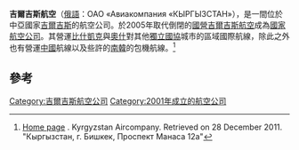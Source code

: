 {{Infobox Airline
|airline        = 吉爾吉斯航空<br>Kyrgyzstan Aircompany<br><small>ОАО «Авиакомпания «КЫРГЫЗСТАН»</small>
|logo           = 
|logo_size      = 
|fleet_size     = 6
|destinations   = 10
|IATA           = QH
|ICAO           = LYN
|callsign       = ALTYN AVIA
|parent         = Kyrgyzaltyn
|company_slogan = 
|founded        = 2001
|headquarters   = {{KGZ}}[[比什凱克|比什凱克]]
|key_people     = Meder Dzhaparovich Djundubaev  (總裁)
|hubs           = [[瑪納斯國際機場|瑪納斯國際機場]]
|secondary_hubs = [[奧什機場|奧什機場]]
|focus_cities   =
|frequent_flyer =
|lounge         =
|alliance       =
|website        = [http://www.air.kg]
}}
'''吉爾吉斯航空'''（[[俄語|俄語]]：ОАО «Авиакомпания «КЫРГЫЗСТАН»），是一間位於中亞國家[[吉爾吉斯|吉爾吉斯]]的航空公司。於2005年取代倒閉的[[國營吉爾吉斯航空|國營吉爾吉斯航空]]成為[[國家航空公司|國家航空公司]]。其營運[[比什凱克|比什凱克]]與[[奧什|奧什]]對其他[[獨立國協|獨立國協]]城市的區域國際航線，除此之外也有營運[[中國|中國]]航線以及些許的[[南韓|南韓]]的包機航線。<ref>[http://kyrgyzaero.com/ Home page] {{Wayback|url=http://kyrgyzaero.com/ |date=20120108022746 }}. Kyrgyzstan Aircompany. Retrieved on 28 December 2011. "Кыргызстан, г. Бишкек, Проспект Манаса 12а"</ref>

==參考==
{{reflist}}

[[Category:吉爾吉斯航空公司|Category:吉爾吉斯航空公司]]
[[Category:2001年成立的航空公司|Category:2001年成立的航空公司]]

{{航空公司小作品}}
{{Kyrgyzstan-stub}}